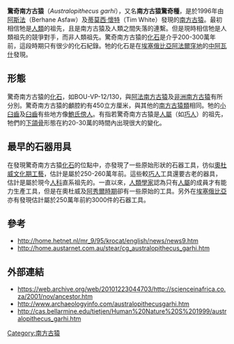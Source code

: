 {{Speciesbox
| taxon = Australopithecus garhi
| fossil_range = [[上新世|上新世]]
| status = EX
| extinct = 化石
| image = Musée national d'Ethiopie-Australopithecus garhi (1).jpg
| image_caption =  驚奇南方古猿的[[化石|化石]]
| binomial_authority = [[阿斯法|Asfaw]] et al, 1997
}}

'''驚奇南方古猿'''（''Australopithecus garhi''），又名'''南方古猿驚奇種'''，是於1996年由[[阿斯法|阿斯法]]（Berhane Asfaw）及[[蒂莫西·懷特|蒂莫西·懷特]]（Tim White）發現的[[南方古猿|南方古猿]]。最初相信牠是[[人類|人類]]的祖先，且是南方古猿及人類之間失落的連繫。但是現時相信牠是人類祖先的競爭對手，而非人類祖先。驚奇南方古猿的[[化石|化石]]是介乎200-300萬年前，這段時期只有很少的化石紀錄。牠的化石是在[[埃塞俄比亞|埃塞俄比亞]][[阿法爾窪地|阿法爾窪地]]的[[中阿瓦什|中阿瓦什]]發現。

==形態==
驚奇南方古猿的[[化石|化石]]，如BOU-VP-12/130，與[[阿法南方古猿|阿法南方古猿]]及[[非洲南方古猿|非洲南方古猿]]有所分別。驚奇南方古猿的顱腔約有450立方厘米，與其他的[[南方古猿類|南方古猿類]]相同。牠的[[小臼齒|小臼齒]]及[[臼齒|臼齒]]有些地方像[[鮑氏傍人|鮑氏傍人]]。有指若驚奇南方古猿是[[人屬|人屬]]（如[[巧人|巧人]]）的祖先，牠們的[[下頜骨|下頜骨]]形態在約20-30萬的時間內出現很大的變化。

==最早的石器用具==
在發現驚奇南方古猿[[化石|化石]]的位點中，亦發現了一些原始形狀的石器工具，彷似[[奧杜威文化期工藝|奧杜威文化期工藝]]，估計是屬於250-260萬年前。這些較[[巧人|巧人]]工具還要古老的器具，估計是屬於現今[[人科|人科]]直系祖先的。一直以來，[[人類學家|人類學家]]認為只有[[人屬|人屬]]的成員才有能力生產工具，但是在奧杜威及[[阿秀爾時期|阿秀爾時期]]卻有一些原始的工具。另外在[[埃塞俄比亞|埃塞俄比亞]]亦有發現估計屬於250萬年前約3000件的石器工具。

==參考==
*http://home.hetnet.nl/mr_9/95/krocat/english/news/news9.htm {{Wayback|url=http://home.hetnet.nl/mr_9/95/krocat/english/news/news9.htm |date=20060519110946 }}
*http://home.austarnet.com.au/stear/cg_australopithecus_garhi.htm {{Wayback|url=http://home.austarnet.com.au/stear/cg_australopithecus_garhi.htm |date=20070704172701 }}

==外部連結==
*https://web.archive.org/web/20101223044703/http://scienceinafrica.co.za/2001/nov/ancestor.htm
*http://www.archaeologyinfo.com/australopithecusgarhi.htm {{Wayback|url=http://www.archaeologyinfo.com/australopithecusgarhi.htm |date=20180827154312 }}
*http://cas.bellarmine.edu/tietjen/Human%20Nature%20S%201999/australopithecus_garhi.htm {{Wayback|url=http://cas.bellarmine.edu/tietjen/Human%20Nature%20S%201999/australopithecus_garhi.htm |date=20110607224044 }}

{{Human Evolution}}
{{已滅絕人科}}
{{Taxonbar}}
[[Category:南方古猿|Category:南方古猿]]